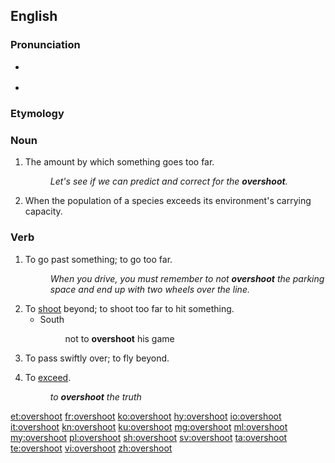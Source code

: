 ==English==

===Pronunciation===
* {{a|US}} {{IPA|/oʊ.vɚ.shut/|lang=en}}
* {{audio|en-us-overshoot.ogg|Audio (US)|lang=en}}

===Etymology===
{{prefix|en|over|shoot}}

===Noun===
{{en-noun}}

# {{lb|en|uncountable}} The amount by which something goes too far.
#: ''Let's see if we can predict and correct for the '''overshoot'''.''
# {{lb|en|countable|ecology}} When the population of a species exceeds its environment's carrying capacity.

===Verb===
{{en-verb|overshoots|overshooting|overshot|overshot}}

# To go past something; to go too far.
#: ''When you drive, you must remember to not '''overshoot''' the parking space and end up with two wheels over the line.''
# To [[shoot]] beyond; to shoot too far to hit something.
#* South
#*: not to '''overshoot''' his game
# To pass swiftly over; to fly beyond.
#: {{rfquotek|Hartle}}
# {{lb|en|figurative}} To [[exceed]].
#: ''to '''overshoot''' the truth''
#: {{rfquotek|Cowper}}

[[et:overshoot]]
[[fr:overshoot]]
[[ko:overshoot]]
[[hy:overshoot]]
[[io:overshoot]]
[[it:overshoot]]
[[kn:overshoot]]
[[ku:overshoot]]
[[mg:overshoot]]
[[ml:overshoot]]
[[my:overshoot]]
[[pl:overshoot]]
[[sh:overshoot]]
[[sv:overshoot]]
[[ta:overshoot]]
[[te:overshoot]]
[[vi:overshoot]]
[[zh:overshoot]]